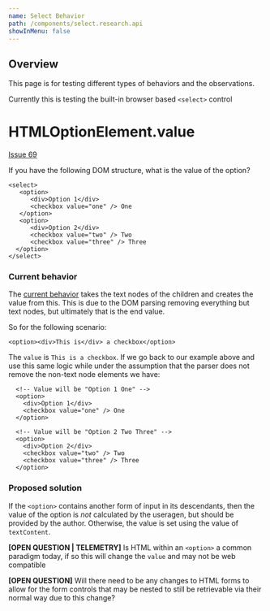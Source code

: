```yaml
---
name: Select Behavior
path: /components/select.research.api
showInMenu: false
---
```


## Overview

This page is for testing different types of behaviors and the observations.

Currently this is testing the built-in browser based `<select>` control

# HTMLOptionElement.value <a id="optionelement-value"></a>

[Issue 69](https://github.com/WICG/open-ui/issues/69)

If you have the following DOM structure, what is the value of the option?

```
<select>
   <option>
      <div>Option 1</div>
      <checkbox value="one" /> One
   </option>
   <option>
      <div>Option 2</div>
      <checkbox value="two" /> Two
      <checkbox value="three" /> Three
  </option>
</select>
```

### Current behavior

The [current behavior](https://jsbin.com/fimelilako/edit?html,js,console,output) takes the
text nodes of the children and creates the value from this. This is due to the DOM parsing removing
everything but text nodes, but ultimately that is the end value.

So for the following scenario:

```
<option><div>This is</div> a checkbox</option>
```

The `value` is `This is a checkbox`. If we go back to our example above and use this same logic
while under the assumption that the parser does not remove the non-text node elements we have:

```
  <!-- Value will be "Option 1 One" -->
  <option>
    <div>Option 1</div>
    <checkbox value="one" /> One
  </option>

  <!-- Value will be "Option 2 Two Three" -->
  <option>
    <div>Option 2</div>
    <checkbox value="two" /> Two
    <checkbox value="three" /> Three
  </option>
```

### Proposed solution

If the `<option>` contains another form of input in its descendants, then the value of the option
is _not_ calculated by the useragen, but should be provided by the author. Otherwise, the value is set
using the value of `textContent`.

**[OPEN QUESTION | TELEMETRY]** Is HTML within an `<option>` a common paradigm today, if so this will
change the `value` and may not be web compatible

**[OPEN QUESTION]** Will there need to be any changes to HTML forms to allow for the form controls
that may be nested to still be retrievable via their normal way due to this change?
